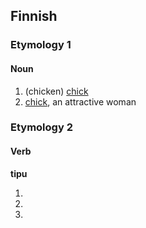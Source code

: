 ==Finnish==

===Etymology 1===

====Noun====
{{fi-noun|tipu|type=solu}}

#(chicken) [[chick]]
#[[chick]], an attractive woman

===Etymology 2===

====Verb====
'''tipu'''

#{{fi-indicative present connegative of|tippua}}
#{{fi-second person singular imperative present of|tippua}}
#{{fi-second person singular imperative connegative of|tippua}}